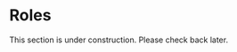 # Roles
This section is under construction. Please check back later.
<!-- 


Another option is to manage heterogeneous groups is to use the **self-defined** built-in function `role()`. 

The `role()` method should be defined under `Player` classs in `models.py` and the method should return a string indicating the role of the player. For instance:

```
def role(self):
    if self.id_in_group == 1:
        return 'trustor'
    if self.id_in_group == 2:
        return 'trustee'
        
```

Then you can get the **first player** with the certain role using `get_player_by_role()` function. For instance:

`trustee = get_player_by_role('trustee')`


It is a common mistake to treat random as an attribute instead of a method. So you should call it including the parantheses:

```
if self.player.role() == 'buyer':
    # do things
    
# This is correct
```

instead of calling it directly: 

```
if self.player.role == 'buyer':
    # do things
    
# This is incorrect!
```
````

You can also use a random mechanism to determine the roles and call it in the role function:

```
import random 

class Subsession(BaseSubsession):

    def creating_session(self):
        for p in self.get_players():
            p.random_value = random.random() # Returns a value between 0 and 1

class Player(BasePlayer):
    # Other things here
    
    def role(self):
    if self.random_number > 0.5:
        return 'buyer'
    if self.id_in_group <= 0.5:
        return 'seller'
```


Warning
Note that `get_player_by_role` returns a single player only. You should only use it when you have a single player with the certain role. Therefore if you have to get a list of players with the same role, you should loop over players list. 
For instance:

class Group(BaseGroup):
    def do_something(self):
        all_players = self.get_players()
        
        sellers = []
        for p in self.get_players():
            if p.role() == 'seller':
                sellers.append(p)
        
        print(sellers)

# gives the output 
# [<Player  2>, <Player  5>, <Player  8>, 
#  <Player 11>, <Player 14>, <Player 17>, 
# <Player 20>, #  <Player 23>, <Player 26>]

```
If you use it very often, you can just define it as a method on your `Group` class.

```
class Group(BaseGroup):
    def get_players_by_role(self, role):
        subgroup = []

        for p in self.get_players():
            if p.role() == role:
                subgroup.append(p)
        return subgroup
```

````

## `participant.vars` as a place to store the roles

In an experiment, it is often you regroup participants or you have several apps. And sometimes you'd like to keep the roles fixed during the course of the game. As we often define group by using `id_in_group` attribute and it is subject to change, we need to store the information for the role in a fixed place. 

In oTree (recall from the architecture section), the `player` object is recreated in each app/round. But every participant have a fixed object called `participant`. 

Each participant object have a dictionary `vars` in which you can store a key value pair as you'd like. Then you can access to this variable during the course of the experiment at any time. For instance:

```
self.participant.vars['my_type'] = 'seller`
```

Warning
Neither the values from `participant.vars` nor `role()` method are included in the data export. If you'd like to have them in your data, you should save them in a variable in your model. -->
